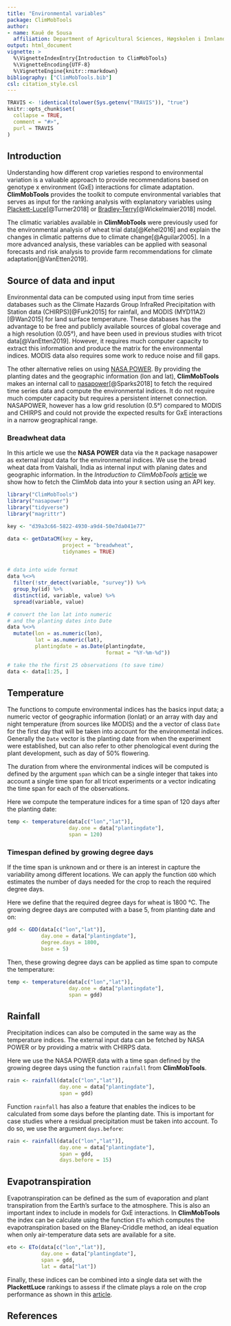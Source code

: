 ```yaml
---
title: "Environmental variables"
package: ClimMobTools
author:
- name: Kauê de Sousa
  affiliation: Department of Agricultural Sciences, Høgskolen i Innlandet, Hamar, Norway; and Bioversity International, Turrialba, Costa Rica
output: html_document
vignette: >
  %\VignetteIndexEntry{Introduction to ClimMobTools}
  %\VignetteEncoding{UTF-8}
  %\VignetteEngine{knitr::rmarkdown}
bibliography: ["ClimMobTools.bib"]
csl: citation_style.csl
---
```

  
```r
TRAVIS <- !identical(tolower(Sys.getenv("TRAVIS")), "true")
knitr::opts_chunk$set(
  collapse = TRUE,
  comment = "#>",
  purl = TRAVIS
)
```

## Introduction

Understanding how different crop varieties respond to environmental variation is a valuable approach to provide recommendations based on genotype x environment (GxE) interactions for climate adaptation. **ClimMobTools** provides the toolkit to compute environmental variables that serves as input for the ranking analysis with explanatory variables using  [Plackett-Luce](https://CRAN.R-project.org/package=PlackettLuce)[@Turner2018] or [Bradley-Terry](https://CRAN.R-project.org/package=psychotree)[@Wickelmaier2018] model. 

The climatic variables available in **ClimMobTools** were previously used for the environmental analysis of wheat trial data[@Kehel2016] and explain the changes in climatic patterns due to climate change[@Aguilar2005]. In a more advanced analysis, these variables can be applied with seasonal forecasts and risk analysis to provide farm recommendations for climate adaptation[@VanEtten2019].


## Source of data and input

Environmental data can be computed using input from time series databases such as the Climate Hazards Group InfraRed Precipitation with Station data (CHIRPS)[@Funk2015] for rainfall, and MODIS (MYD11A2)[@Wan2015] for land surface temperature. These databases has the advantage to be free and publicly available sources of global coverage and a high resolution (0.05°), and have been used in previous studies with tricot data[@VanEtten2019]. However, it requires much computer capacity to extract this information and produce the matrix for the environmental indices. MODIS data also requires some work to reduce noise and fill gaps.

The other alternative relies on using [NASA POWER](https://power.larc.nasa.gov/). By providing the planting dates and the geographic information (lon and lat), **ClimMobTools** makes an internal call to [nasapower](https://CRAN.R-project.org/package=nasapower)[@Sparks2018] to fetch the required time series data and compute the environmental indices. It do not require much computer capacity but requires a persistent internet connection. NASAPOWER, however has a low grid resolution (0.5°) compared to MODIS and CHIRPS and could not provide the expected results for GxE interactions in a narrow geographical range.

### Breadwheat data 

In this article we use the **NASA POWER** data via the `R` package nasapower as external input data for the environmental indices. We use the bread wheat data from Vaishali, India as internal input with planing dates and geographic information. In the *Introduction to ClimMobTools* [article](https://agrobioinfoservices.github.io/ClimMobTools/articles/Overview.html) we show how to fetch the ClimMob data into your `R` section using an API key. 

```r
library("ClimMobTools")
library("nasapower")
library("tidyverse")
library("magrittr")

key <- "d39a3c66-5822-4930-a9d4-50e7da041e77"

data <- getDataCM(key = key,
                  project = "breadwheat",
                  tidynames = TRUE)


# data into wide format
data %<>% 
  filter(!str_detect(variable, "survey")) %>% 
  group_by(id) %>%
  distinct(id, variable, value) %>%
  spread(variable, value)

# convert the lon lat into numeric
# and the planting dates into Date
data %<>%
  mutate(lon = as.numeric(lon),
         lat = as.numeric(lat),
         plantingdate = as.Date(plantingdate, 
                                format = "%Y-%m-%d"))

# take the the first 25 observations (to save time)
data <- data[1:25, ]

```

## Temperature 

The functions to compute environmental indices has the basics input data; a numeric vector of geographic information (lonlat) or an array with day and night temperature (from sources like MODIS) and the a vector of class `Date` for the first day that will be taken into account for the environmental indices. Generally the `Date` vector is the planting date from when the experiment were established, but can also refer to other phenological event during the plant development, such as day of 50% flowering. 

The duration from where the environmental indices will be computed is defined by the argument `span` which can be a single integer that takes into account a single time span for all tricot experiments or a vector indicating the time span for each of the observations. 

Here we compute the temperature indices for a time span of 120 days after the planting date:
  
```r
temp <- temperature(data[c("lon","lat")], 
                    day.one = data["plantingdate"], 
                    span = 120)

```

### Timespan defined by growing degree days

If the time span is unknown and or there is an interest in capture the variability among different locations. We can apply the function `GDD` which estimates the number of days needed for the crop to reach the required degree days. 

Here we define that the required degree days for wheat is 1800 °C. The growing degree days are computed with a base 5, from planting date and on:
  
```r

gdd <- GDD(data[c("lon","lat")], 
           day.one = data["plantingdate"],
           degree.days = 1800,
           base = 5)

```

Then, these growing degree days can be applied as time span to compute the temperature:
  
```r
temp <- temperature(data[c("lon","lat")], 
                    day.one = data["plantingdate"], 
                    span = gdd)

```


## Rainfall 

Precipitation indices can also be computed in the same way as the temperature indices. The external input data can be fetched by NASA POWER or by providing a matrix with CHIRPS data.

Here we use the NASA POWER data with a time span defined by the growing degree days using the function `rainfall` from **ClimMobTools**.  

```r
rain <- rainfall(data[c("lon","lat")], 
                 day.one = data["plantingdate"],
                 span = gdd)

```

Function `rainfall` has also a feature that enables the indices to be calculated from some days before the planting date. This is important for case studies where a residual precipitation must be taken into account. To do so, we use the argument `days.before`:
  
  
```r
rain <- rainfall(data[c("lon","lat")], 
                 day.one = data["plantingdate"], 
                 span = gdd,
                 days.before = 15)


```


## Evapotranspiration

Evapotranspiration can be defined as the sum of evaporation and plant transpiration from the Earth's surface to the atmosphere. This is also an important index to include in models for GxE interactions. In **ClimMobTools** the index can be calculate using the function `ETo` which computes the evapotranspiration based on the Blaney-Criddle method, an ideal equation when only air-temperature data sets are available for a site. 


```r
eto <- ETo(data[c("lon","lat")], 
           day.one = data["plantingdate"],
           span = gdd,
           lat = data["lat"])

```


Finally, these indices can be combined into a single data set with the **PlackettLuce** rankings to assess if the climate plays a role on the crop performance as shown in this [article](https://agrobioinfoservices.github.io/ClimMobTools/articles/Overview.html).


## References



